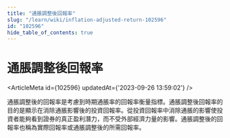 ```yaml
---
title: "通脹調整後回報率"
slug: "/learn/wiki/inflation-adjusted-return-102596"
id: "102596"
hide_table_of_contents: true
---
```



# 通脹調整後回報率

<ArticleMeta id={102596} updatedAt={'2023-09-26 13:59:02'} />
<div className='border-solid border-b border-t-0 my-4 border-[var(--ifm-color-gray-300)]' />

通脹調整後的回報率是考慮到時期通脹率的回報率衡量指標。通脹調整後回報率的目的是顯示在消除通脹影響後的投資回報率。從投資回報率中消除通脹的影響使投資者能夠看到證券的真正盈利潛力，而不受外部經濟力量的影響。通脹調整後的回報率也稱為實際回報率或通脹調整後的所需回報率。
